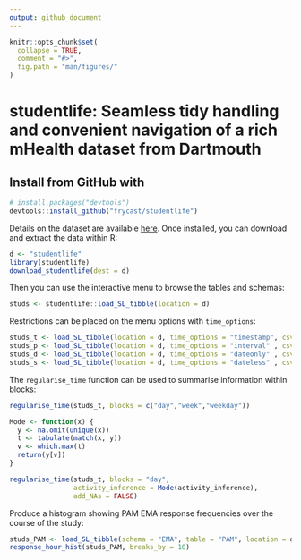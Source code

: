 ```yaml
---
output: github_document
---
```


```r
knitr::opts_chunk$set(
  collapse = TRUE,
  comment = "#>",
  fig.path = "man/figures/"
)
```

# studentlife: Seamless tidy handling and convenient navigation of a rich mHealth dataset from Dartmouth


## Install from GitHub with
```r
# install.packages("devtools")
devtools::install_github("frycast/studentlife")
```

Details on the dataset are available [here](https://studentlife.cs.dartmouth.edu). Once installed, you can download and extract the data within R:

```r
d <- "studentlife"
library(studentlife)
download_studentlife(dest = d)
```

Then you can use the interactive menu to browse the tables and schemas:

```r
studs <- studentlife::load_SL_tibble(location = d)
```

Restrictions can be placed on the menu options with `time_options`:

```r
studs_t <- load_SL_tibble(location = d, time_options = "timestamp", csv_nrows = 10)
studs_p <- load_SL_tibble(location = d, time_options = "interval" , csv_nrows = 10)
studs_d <- load_SL_tibble(location = d, time_options = "dateonly" , csv_nrows = 10)
studs_s <- load_SL_tibble(location = d, time_options = "dateless" , csv_nrows = 10)
```

The `regularise_time` function can be used to summarise information within blocks:

```r
regularise_time(studs_t, blocks = c("day","week","weekday"))
```


```r
Mode <- function(x) {
  y <- na.omit(unique(x))
  t <- tabulate(match(x, y))
  v <- which.max(t)
  return(y[v])
}

regularise_time(studs_t, blocks = "day", 
                activity_inference = Mode(activity_inference), 
                add_NAs = FALSE)
```

Produce a histogram showing PAM EMA response frequencies over the course of the study:

```r
studs_PAM <- load_SL_tibble(schema = "EMA", table = "PAM", location = d)
response_hour_hist(studs_PAM, breaks_by = 10)
```
